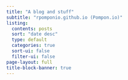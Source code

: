 ```yaml
---
title: "A blog and stuff"
subtitle: "rpomponio.github.io (Pompon.io)"
listing:
  contents: posts
  sort: "date desc"
  type: default
  categories: true
  sort-ui: false
  filter-ui: false
page-layout: full
title-block-banner: true
---
```



